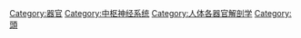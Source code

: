 {{Commons category|Brain}}
{{Catmore}}

[[Category:器官|Category:器官]]
[[Category:中枢神经系统|Category:中枢神经系统]]
[[Category:人体各器官解剖学|Category:人体各器官解剖学]]
[[Category:頭|Category:頭]]